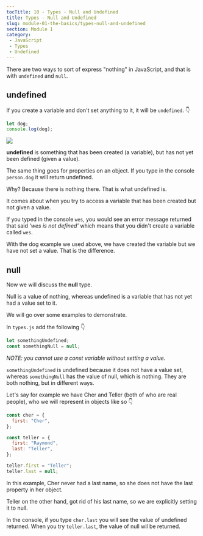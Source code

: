 ```yaml
---
tocTitle: 10 - Types - Null and Undefined
title: Types - Null and Undefined
slug: module-01-the-basics/types-null-and-undefined
section: Module 1
category:
 - JavaScript
 - Types
 - Undefined
---
```


There are two ways to sort of express "nothing" in JavaScript, and that is with `undefined` and `null`.

## undefined

If you create a variable and don't set anything to it, it will be `undefined`. 👇

```js
let dog;
console.log(dog);
```

![](/77.png)

**undefined** is something that has been created (a variable), but has not yet been defined (given a value).

The same thing goes for properties on an object. If you type in the console `person.dog` it will return undefined.

Why? Because there is nothing there. That is what undefined is.

It comes about when you try to access a variable that has been created but not given a value.

If you typed in the console `wes`, you would see an error message returned that said _'wes is not defined'_ which means that you didn't create a variable called `wes`.

With the dog example we used above, we have created the variable but we have not set a value. That is the difference.

## null

Now we will discuss the **null** type.

Null is a value of nothing, whereas undefined is a variable that has not yet had a value set to it.

We will go over some examples to demonstrate.

In `types.js` add the following 👇

```js
let somethingUndefined;
const somethingNull = null;
```

_NOTE: you cannot use a const variable without setting a value._

`somethingUndefined` is undefined because it does not have a value set, whereas `somethingNull` has the value of null, which is nothing. They are both nothing, but in different ways.

Let's say for example we have Cher and Teller (both of who are real people), who we will represent in objects like so 👇

```js
const cher = {
  first: "Cher",
};

const teller = {
  first: "Raymond",
  last: "Teller",
};

teller.first = "Teller";
teller.last = null;
```

In this example, Cher never had a last name, so she does not have the last property in her object.

Teller on the other hand, got rid of his last name, so we are explicitly setting it to null.

In the console, if you type `cher.last` you will see the value of undefined returned. When you try `teller.last`, the value of null wil be returned.
